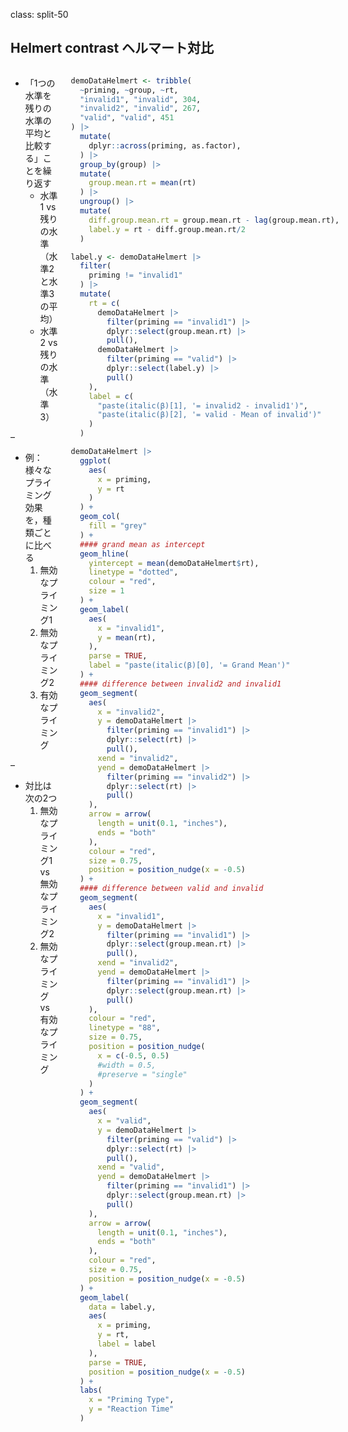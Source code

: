 class: split-50

## Helmert contrast ヘルマート対比

::: columns

:::: pull-left

- 「1つの水準を残りの水準の平均と比較する」ことを繰り返す
  - 水準1 vs 残りの水準（水準2と水準3の平均）
  - 水準2 vs 残りの水準（水準3）

--

- 例：様々なプライミング効果を，種類ごとに比べる
    1. 無効なプライミング1
    2. 無効なプライミング2
    3. 有効なプライミング

--

  - 対比は次の2つ
      1. 無効なプライミング1 vs 無効なプライミング2
      2. 無効なプライミング vs 有効なプライミング

::::

:::: pull-right

```r
demoDataHelmert <- tribble(
  ~priming, ~group, ~rt,
  "invalid1", "invalid", 304,
  "invalid2", "invalid", 267,
  "valid", "valid", 451
) |>
  mutate(
    dplyr::across(priming, as.factor),
  ) |>
  group_by(group) |>
  mutate(
    group.mean.rt = mean(rt)
  ) |>
  ungroup() |>
  mutate(
    diff.group.mean.rt = group.mean.rt - lag(group.mean.rt),
    label.y = rt - diff.group.mean.rt/2
  )

label.y <- demoDataHelmert |>
  filter(
    priming != "invalid1"
  ) |>
  mutate(
    rt = c(
      demoDataHelmert |>
        filter(priming == "invalid1") |>
        dplyr::select(group.mean.rt) |>
        pull(),
      demoDataHelmert |>
        filter(priming == "valid") |>
        dplyr::select(label.y) |>
        pull()
    ),
    label = c(
      "paste(italic(β)[1], '= invalid2 - invalid1')",
      "paste(italic(β)[2], '= valid - Mean of invalid')"
    )
  )

demoDataHelmert |>
  ggplot(
    aes(
      x = priming,
      y = rt
    )
  ) +
  geom_col(
    fill = "grey"
  ) +
  #### grand mean as intercept
  geom_hline(
    yintercept = mean(demoDataHelmert$rt),
    linetype = "dotted",
    colour = "red",
    size = 1
  ) +
  geom_label(
    aes(
      x = "invalid1",
      y = mean(rt),
    ),
    parse = TRUE,
    label = "paste(italic(β)[0], '= Grand Mean')"
  ) +
  #### difference between invalid2 and invalid1
  geom_segment(
    aes(
      x = "invalid2",
      y = demoDataHelmert |>
        filter(priming == "invalid1") |>
        dplyr::select(rt) |>
        pull(),
      xend = "invalid2",
      yend = demoDataHelmert |>
        filter(priming == "invalid2") |>
        dplyr::select(rt) |>
        pull()
    ),
    arrow = arrow(
      length = unit(0.1, "inches"),
      ends = "both"
    ),
    colour = "red",
    size = 0.75,
    position = position_nudge(x = -0.5)
  ) +
  #### difference between valid and invalid
  geom_segment(
    aes(
      x = "invalid1",
      y = demoDataHelmert |>
        filter(priming == "invalid1") |>
        dplyr::select(group.mean.rt) |>
        pull(),
      xend = "invalid2",
      yend = demoDataHelmert |>
        filter(priming == "invalid1") |>
        dplyr::select(group.mean.rt) |>
        pull()
    ),
    colour = "red",
    linetype = "88",
    size = 0.75,
    position = position_nudge(
      x = c(-0.5, 0.5)
      #width = 0.5,
      #preserve = "single"
    )
  ) +
  geom_segment(
    aes(
      x = "valid",
      y = demoDataHelmert |>
        filter(priming == "valid") |>
        dplyr::select(rt) |>
        pull(),
      xend = "valid",
      yend = demoDataHelmert |>
        filter(priming == "invalid1") |>
        dplyr::select(group.mean.rt) |>
        pull()
    ),
    arrow = arrow(
      length = unit(0.1, "inches"),
      ends = "both"
    ),
    colour = "red",
    size = 0.75,
    position = position_nudge(x = -0.5)
  ) +
  geom_label(
    data = label.y,
    aes(
      x = priming,
      y = rt,
      label = label
    ),
    parse = TRUE,
    position = position_nudge(x = -0.5)
  ) +
  labs(
    x = "Priming Type",
    y = "Reaction Time"
  )
```

::::

:::
